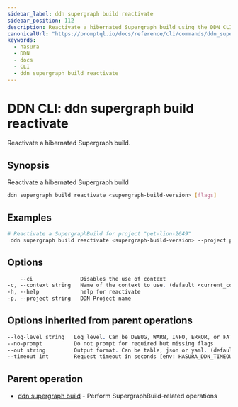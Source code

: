 ```yaml
---
sidebar_label: ddn supergraph build reactivate
sidebar_position: 112
description: Reactivate a hibernated Supergraph build using the DDN CLI
canonicalUrl: "https://promptql.io/docs/reference/cli/commands/ddn_supergraph_build_reactivate"
keywords:
  - hasura
  - DDN
  - docs
  - CLI
  - ddn supergraph build reactivate
---
```


# DDN CLI: ddn supergraph build reactivate

Reactivate a hibernated Supergraph build.

## Synopsis

Reactivate a hibernated Supergraph build

```bash
ddn supergraph build reactivate <supergraph-build-version> [flags]
```

## Examples

```bash
# Reactivate a SupergraphBuild for project "pet-lion-2649"
 ddn supergraph build reactivate <supergraph-build-version> --project pet-lion-2649
```

## Options

```sass
    --ci               Disables the use of context
-c, --context string   Name of the context to use. (default <current_context>)
-h, --help             help for reactivate
-p, --project string   DDN Project name
```

## Options inherited from parent operations

```sass
--log-level string   Log level. Can be DEBUG, WARN, INFO, ERROR, or FATAL. (default "INFO")
--no-prompt          Do not prompt for required but missing flags
--out string         Output format. Can be table, json or yaml. (default "table")
--timeout int        Request timeout in seconds [env: HASURA_DDN_TIMEOUT] (default 100)
```

## Parent operation

- [ddn supergraph build](/reference/cli/commands/ddn_supergraph_build) - Perform SupergraphBuild-related operations
